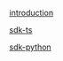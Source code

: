 [introduction](sdk-reference/introduction)

[sdk-ts](sdk-reference/sdk-ts)

[sdk-python](sdk-reference/sdk-python)